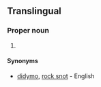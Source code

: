 ==Translingual==
{{rfi}}
{{wikipedia}}
{{wikispecies}}
===Proper noun===
{{taxoninfl|head={{taxlink|Didymosphenia|genus}} [[geminata]]|i=1|g=f}}

# {{taxon|species|genus|Didymosphenia|[[diatom]]s that grow in warm and shallow water, and which can form large mats on the bottom of lakes, rivers and streams}}

====Synonyms====
* {{sense|species}} [[didymo]], [[rock snot]] - English